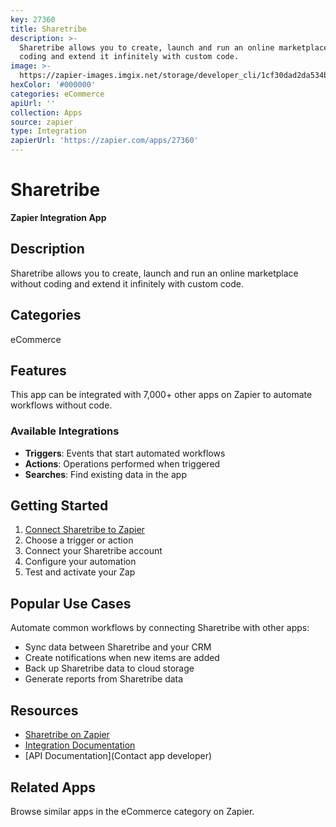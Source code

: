 ```yaml
---
key: 27360
title: Sharetribe
description: >-
  Sharetribe allows you to create, launch and run an online marketplace without
  coding and extend it infinitely with custom code.
image: >-
  https://zapier-images.imgix.net/storage/developer_cli/1cf30dad2da534bbca531a29a1b63c35.png?auto=format%2Ccompress&ixlib=python-3.0.0&q=50
hexColor: '#000000'
categories: eCommerce
apiUrl: ''
collection: Apps
source: zapier
type: Integration
zapierUrl: 'https://zapier.com/apps/27360'
---
```

# Sharetribe

**Zapier Integration App**

## Description

Sharetribe allows you to create, launch and run an online marketplace without coding and extend it infinitely with custom code.

## Categories

eCommerce

## Features

This app can be integrated with 7,000+ other apps on Zapier to automate workflows without code.

### Available Integrations

- **Triggers**: Events that start automated workflows
- **Actions**: Operations performed when triggered
- **Searches**: Find existing data in the app

## Getting Started

1. [Connect Sharetribe to Zapier](https://zapier.com/apps/27360)
2. Choose a trigger or action
3. Connect your Sharetribe account
4. Configure your automation
5. Test and activate your Zap

## Popular Use Cases

Automate common workflows by connecting Sharetribe with other apps:

- Sync data between Sharetribe and your CRM
- Create notifications when new items are added
- Back up Sharetribe data to cloud storage
- Generate reports from Sharetribe data

## Resources

- [Sharetribe on Zapier](https://zapier.com/apps/27360)
- [Integration Documentation](https://zapier.com/apps/27360/integrations)
- [API Documentation](Contact app developer)

## Related Apps

Browse similar apps in the eCommerce category on Zapier.

